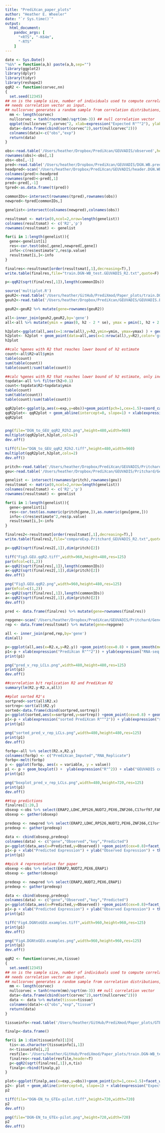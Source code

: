 ```yaml
---
title: "PrediXcan_paper_plots"
author: "Heather E. Wheeler"
date: "`r Sys.time()`"
output: 
  html_document:
    pandoc_args: [
      "+RTS", "-K64m",
      "-RTS"
    ]
---
```



```r
date <- Sys.Date()
"%&%" = function(a,b) paste(a,b,sep="")
library(ggplot2)
library(dplyr)
library(tidyr)
library(reshape2)
qqR2 <- function(corvec,nn)
{
  set.seed(12345)
## nn is the sample size, number of individuals used to compute correlation.
## needs correlation vector as input.
## nullcorvec generates a random sample from correlation distributions, under the null hypothesis of 0 correlation using Fisher's approximation.
  mm <- length(corvec)
  nullcorvec = tanh(rnorm(mm)/sqrt(nn-3)) ## null correlation vector
  qqplot(nullcorvec^2,corvec^2, xlab=expression("Expected R"^"2"), ylab=expression("Observed R"^"2"),ylim=c(0,0.825),cex=0.5); abline(0,1); grid()
  data<-data.frame(cbind(sort(corvec^2),sort(nullcorvec^2)))
  colnames(data)<-c("obs","exp")
  return(data)
}

obs<-read.table('/Users/heather/Dropbox/PrediXcan/GEUVADIS/observed',header=T)
rownames(obs)<-obs[,1]
obs<-obs[,-1]
pred<-read.table('/Users/heather/Dropbox/PrediXcan/GEUVADIS/DGN.WB.predicted.txt',skip=1)
headpred<-scan('/Users/heather/Dropbox/PrediXcan/GEUVADIS/header.DGN.WB.predicted.txt','character')
colnames(pred)<-headpred
rownames(pred)<-pred[,1]
pred<-pred[,-1]
tpred<-as.data.frame(t(pred))

commonIDs<-intersect(rownames(tpred),rownames(obs))
newpred<-tpred[commonIDs,]

genelist<-intersect(colnames(newpred),colnames(obs))

resultsmat <- matrix(0,ncol=2,nrow=length(genelist))
colnames(resultsmat) <- c('R2','p')
rownames(resultsmat) <- genelist

for(i in 1:length(genelist)){
  gene<-genelist[i]
  res<-cor.test(obs[,gene],newpred[,gene])
  info<-c(res$estimate^2,res$p.value)
  resultsmat[i,]<-info
}

finalres<-resultsmat[order(resultsmat[,1],decreasing=T),]
write.table(finalres,file="train.DGN-WB_test.GEUVADIS_R2.txt",quote=F)

p<-qqR2(sqrt(finalres[,1]),length(commonIDs))
```

```r
source('multiplot.R')
geuR2<-read.table('/Users/heather/GitHub/PrediXmod/Paper_plots/train.DGN-WB_test.GEUVADIS_R2.txt',header=T) #elastic-net alpha=0.5
geuh2<-read.table('/Users/heather/Dropbox/PrediXcan/GEUVADIS/GEUVADIS.EUR.localGRM.h2.exp.2014-08-13.txt',header=T)

geuR2<-geuR2 %>% mutate(gene=rownames(geuR2))

all<-inner_join(geuh2,geuR2,by='gene')
all<-all %>% mutate(ymin = pmax(0, h2 - 2 * se), ymax = pmin(1, h2 + 2 * se)) %>% arrange(h2)

h2plot<-ggplot(all,aes(x=1:nrow(all),y=h2,ymin=ymin, ymax=ymax) ) + geom_pointrange(col='gray')+geom_point()+coord_cartesian(ylim=c(-0.05,0.85))
h2plot<- h2plot + geom_point(data=all,aes(x=1:nrow(all),y=R2),color='green',cex=1) + xlab(expression("Genes sorted by h"^2)) + ylab(expression(h^{2} ~"(black) or " ~ R^{2} ~ "(green)")) +theme_bw(30)
h2plot

##calc %genes with R2 that reaches lower bound of h2 estimate
count<-all$R2>all$ymin
table(count)
sum(table(count))
table(count)/sum(table(count))

##calc %genes with R2 that reaches lower bound of h2 estimate, only include genes with h2>0.1
topdata<-all %>% filter(h2>0.1)
count<-topdata$R2>topdata$ymin
table(count)
sum(table(count))
table(count)/sum(table(count))

qqR2plot<-ggplot(p,aes(x=exp,y=obs))+geom_point(pch=1,cex=1.5)+coord_cartesian(ylim=c(-0.05,0.85))
qqR2plot<- qqR2plot + geom_abline(intercept=0, slope=1) + xlab(expression("Expected R"^2)) + ylab(expression("Observed Predictive R"^2)) + theme_bw(30)
qqR2plot


png(file="DGN_to_GEU_qqR2_R2h2.png",height=480,width=960)
multiplot(qqR2plot,h2plot,cols=2)
dev.off()

tiff(file="DGN_to_GEU_qqR2_R2h2.tiff",height=480,width=960)
multiplot(qqR2plot,h2plot,cols=2)
dev.off()

```


```r
pritch<-read.table('/Users/heather/Dropbox/PrediXcan/GEUVADIS/Pritchard/Geneexpsubset',header=T)
geu<-read.table('/Users/heather/Dropbox/PrediXcan/GEUVADIS/Pritchard/GeuvadiswithPritchardgenes_individuals',header=T)

genelist <- intersect(rownames(pritch),rownames(geu))
resultsmat <- matrix(0,ncol=2,nrow=length(genelist))
colnames(resultsmat) <- c('R2','p')
rownames(resultsmat) <- genelist

for(i in 1:length(genelist)){
  gene<-genelist[i]
  res<-cor.test(as.numeric(pritch[gene,]),as.numeric(geu[gene,]))
  info<-c(res$estimate^2,res$p.value)
  resultsmat[i,]<-info
}

finalres2<-resultsmat[order(resultsmat[,1],decreasing=T),]
write.table(finalres2,file="compareExp.Pritchard_GEUVADIS_R2.txt",quote=F)

p<-qqR2(sqrt(finalres2[,1]),dim(pritch)[2])

tiff("Fig3.GEU.qqR2.tiff",width=960,height=480,res=125)
par(mfcol=c(1,2))
a<-qqR2(sqrt(finalres[,1]),length(commonIDs))
a<-qqR2(sqrt(finalres2[,1]),dim(pritch)[2])
dev.off()

png("Fig3.GEU.qqR2.png",width=960,height=480,res=125)
par(mfcol=c(1,2))
a<-qqR2(sqrt(finalres[,1]),length(commonIDs))
a<-qqR2(sqrt(finalres2[,1]),dim(pritch)[2])
dev.off()
```

```r
pred <- data.frame(finalres) %>% mutate(gene=rownames(finalres))

repgene<-scan('/Users/heather/Dropbox/PrediXcan/GEUVADIS/Pritchard/Geneexpsubset.GENE.list', 'character')
rep <- data.frame(resultsmat) %>% mutate(gene=repgene)

all <- inner_join(pred,rep,by='gene')
dim(all)

p<-ggplot(all,aes(x=R2.x,y=R2.y)) +geom_point(cex=0.8) + geom_smooth(method = "lm")
p1<-p + xlab(expression("PrediXcan R"^"2")) + ylab(expression("RNA-seq replication R"^"2")) + theme_bw(10) + coord_cartesian(xlim=c(0,0.85),ylim=c(0,0.85))
print(p1)

png("pred_v_rep_LCLs.png",width=480,height=480,res=125)
print(p1)
dev.off()

##correlation b/t replication R2 and PrediXcan R2
summary(lm(R2.y~R2.x,all))

##plot sorted R2's
sortpred<-sort(all$R2.x)
sortrep<-sort(all$R2.y)
sorted<-data.frame(cbind(sortpred,sortrep))
p<-ggplot(sorted,aes(x=sortpred,y=sortrep)) +geom_point(cex=0.8) + geom_abline(intercept=0, slope=1,color='red')
p1<-p + xlab(expression("sorted PrediXcan R"^"2")) + ylab(expression("sorted RNA-seq replication R"^"2")) + theme_bw(10) + coord_cartesian(xlim=c(0,0.85),ylim=c(0,0.85))
print(p1)

png("sorted_pred_v_rep_LCLs.png",width=480,height=480,res=125)
print(p1)
dev.off()

forbp<-all %>% select(R2.x,R2.y)
colnames(forbp) <- c("PrediXcan_Imputed","RNA_Replicate")
forbp<-melt(forbp)
p <- ggplot(forbp, aes(x = variable, y = value))
p1 <- p + geom_boxplot() +  ylab(expression("R"^2)) + xlab("GEUVADIS comparison") + theme_bw(10)
print(p1)

png("boxplot_pred_v_rep_LCLs.png",width=480,height=720,res=125)
print(p1)
dev.off()
```

```r
##top predictions
finalres[1:20,]
obsexp <-obs %>% select(ERAP2,LDHC,RPS26,NUDT2,PEX6,ZNF266,C17orf97,FAM118A,MXRA7,ERAP1,ATP6AP1L,ARHGEF19,B4GALNT3,SLC25A41,HEATR6,NT5C3L,ACCS,DNAJB7,WBSCR27,FAHD1) 
obsexp <- gather(obsexp)

predexp <- newpred %>% select(ERAP2,LDHC,RPS26,NUDT2,PEX6,ZNF266,C17orf97,FAM118A,MXRA7,ERAP1,ATP6AP1L,ARHGEF19,B4GALNT3,SLC25A41,HEATR6,NT5C3L,ACCS,DNAJB7,WBSCR27,FAHD1)
predexp <- gather(predexp)

data <- cbind(obsexp,predexp)
colnames(data) <- c("gene","Observed","key","Predicted")
p<-ggplot(data,aes(x=Predicted,y=Observed)) +geom_point(cex=0.8)+facet_wrap(~gene,scales="free",ncol=4)+ geom_smooth(method = "lm")
p1<-p + xlab("Predicted Expression") + ylab("Observed Expression") + theme_bw()
print(p1)

##pick 4 representative for paper
obsexp <-obs %>% select(ERAP2,NUDT2,PEX6,ERAP1) 
obsexp <- gather(obsexp)

predexp <- newpred %>% select(ERAP2,NUDT2,PEX6,ERAP1)
predexp <- gather(predexp)

data <- cbind(obsexp,predexp)
colnames(data) <- c("gene","Observed","key","Predicted")
p<-ggplot(data,aes(x=Predicted,y=Observed)) +geom_point(cex=0.8)+facet_wrap(~gene,scales="free",ncol=2)+ geom_smooth(method = "lm")
p1<-p + xlab("Predicted Expression") + ylab("Observed Expression") + theme_bw(20)
print(p1)

tiff("Fig4.DGNtoGEU.examples.tiff",width=960,height=960,res=125)
print(p1)
dev.off()

png("Fig4.DGNtoGEU.examples.png",width=960,height=960,res=125)
print(p1)
dev.off()
```

```r
qqR2 <- function(corvec,nn,tissue)
{
  set.seed(12345)
## nn is the sample size, number of individuals used to compute correlation.
## needs correlation vector as input.
## nullcorvec generates a random sample from correlation distributions, under the null hypothesis of 0 correlation using Fisher's approximation.
  mm <- length(corvec)
  nullcorvec = tanh(rnorm(mm)/sqrt(nn-3)) ## null correlation vector
  data<-data.frame(cbind(sort(corvec^2),sort(nullcorvec^2)))
  data <- data %>% mutate(tissue=tissue)
  colnames(data)<-c("obs","exp","tissue")
  return(data)
}

tissueinfo<-read.table('/Users/heather/GitHub/PrediXmod/Paper_plots/GTEx_pilot_sample_sizes.txt')

finalp<-data.frame()

for(i in 1:dim(tissueinfo)[1]){
  tis<-as.character(tissueinfo[i,1])
  n<-tissueinfo[i,2]
  resfile<-'/Users/heather/GitHub/PrediXmod/Paper_plots/train.DGN-WB_test.GTEX_' %&% tis %&% '_R2.txt'
  finalres<-read.table(resfile,header=T)
  p<-qqR2(sqrt(finalres[,1]),n,tis)
  finalp<-rbind(finalp,p)
}

plot<-ggplot(finalp,aes(x=exp,y=obs))+geom_point(pch=1,cex=1.5)+facet_wrap(~tissue,scales="fixed",ncol=3)
p2<- plot + geom_abline(intercept=0, slope=1) + xlab(expression("Expected R"^2)) + ylab(expression("Observed Predictive R"^2)) + theme_bw(20)
p2

tiff(file="DGN-EN_to_GTEx-pilot.tiff",height=720,width=720)
p2
dev.off()

png(file="DGN-EN_to_GTEx-pilot.png",height=720,width=720)
p2
dev.off()

```

